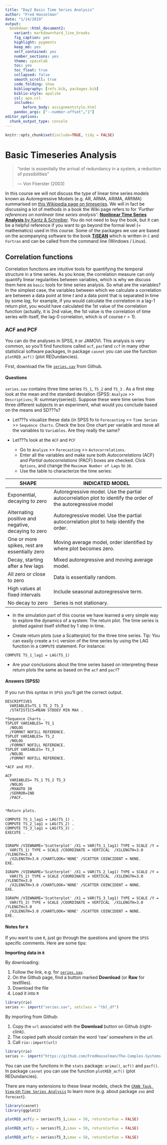 ```yaml
---
title: "Day2 Basic Time Series Analysis"
author: "Fred Hasselman"
date: "1/14/2019"
output: 
  bookdown::html_document2: 
    variant: markdown+hard_line_breaks
    fig_caption: yes
    highlight: pygments
    keep_md: yes
    self_contained: yes
    number_sections: yes
    theme: spacelab
    toc: yes
    toc_float: true
    collapsed: false
    smooth_scroll: true
    code_folding: show
    bibliography: [refs.bib, packages.bib]
    biblio-style: apalike
    csl: apa.csl
    includes:
        before_body: assignmentstyle.html
    pandoc_args: ["--number-offset","1"]
editor_options: 
  chunk_output_type: console
---
```



```r
knitr::opts_chunk$set(include=TRUE, tidy = FALSE)
```


# **Basic Timeseries Analysis** 

> "order is essentially the arrival of redundancy in a system, a reduction of possibilities"
>
> --- Von Föerster (2003)

In this course we will not discuss the type of linear time series models known as Autoregressive Models (e.g. AR, ARMA, ARiMA, ARfiMA) summarised on [this Wikipedia page on timeseries](https://en.wikipedia.org/wiki/Time_series#Models). We will in fact be discussing a lot of methods in a book the Wiki page refers to for *'Further references on nonlinear time series analysis'*: [**Nonlinear Time Series Analysis** by Kantz & Schreiber](https://www.cambridge.org/core/books/nonlinear-time-series-analysis/519783E4E8A2C3DCD4641E42765309C7). You do not need to buy the book, but it can be a helpful reference if you want to go beyond the formal level (= mathematics) used in this course. Some of the packages we use are based on the acompanying software to the book [**TiSEAN**](https://www.pks.mpg.de/~tisean/Tisean_3.0.1/index.html) which is written in `C` and `Fortran` and can be called from the command line (Windows / Linux).


## **Correlation functions**  

Correlation functions are intuitive tools for quantifying the temporal structure in a time series. As you know, the correlation measure can only quantify linear regularities between variables, which is why we discuss them here as `basic` tools for time series analysis. So what are the variables? In the simplest case, the variables between which we calculate a correlation are between a data point at time *t* and a data point that is separated in time by some *lag*, for example, if you would calculate the correlation in a lag-1 return plot, you would have calculated the 1st value of the correlation function (actually, it is 2nd value, the 1st value is the correlation of time series with itself, the lag-0 correlation, which is of course $r = 1$). 


### ACF and PCF {.tabset .tabset-fade .tabset-pills}

You can do the analyses in SPSS, `R` or JAMOVI. This analysis is very common, so you'll find functions called `acf`, `pacf`and `ccf` in many other statistical software packages, In package `casnet` you can use the function `plotRED_acf()` (plot REDundancies).

First, download the file [`series.sav`](https://github.com/FredHasselman/The-Complex-Systems-Approach-Book/blob/master/assignments/assignment_data/BasicTSA_arma/series.sav) from Github. 

#### Questions {-}

`series.sav` contains three time series `TS_1`, `TS_2` and `TS_3` . As a first step look at the mean and the standard deviation (SPSS: `Analyze` >> `Descriptives`; R: summary(series)).  Suppose these were time series from three different subjects in an experiment, what would you conclude based on the means and SD???s?  

* Let???s visualize these data (in SPSS fo to `Forecasting` >> `Time Series` >> `Sequence Charts`. Check the box One chart per variable and move all the variables to `Variables`. Are they really the same?  

* Let???s look at the `ACF` and `PCF`
    + Go to `Analyze` >> `Forecasting` >> `Autocorrelations`. 
    + Enter all the variables and make sure both *Autocorrelations* (ACF) and *Partial autocorrelations* (PACF) boxes are checked. Click `Options`, and change the `Maximum Number of Lags` to `30`. 
    + Use the table to characterize the time series:  


|                    SHAPE                | INDICATED MODEL |
|-----------------------------------------|-------------------------------------------------------------------------------------------------|
|       Exponential, decaying to zero     | Autoregressive model. Use the partial autocorrelation plot to identify the order of the autoregressive model|
| Alternating positive and negative, decaying to zero  | Autoregressive model. Use the partial autocorrelation plot to help identify the order.|
| One or more spikes, rest are essentially zero | Moving average model, order identified by where plot becomes zero. |
| Decay, starting after a few lags | Mixed autoregressive and moving average model.|
All zero or close to zero  | Data is essentially random.|
| High values at fixed intervals | Include seasonal autoregressive term. |
| No decay to zero  | Series is not stationary. |


* In the simulation part of this course we have learned a very simple way to explore the dynamics of a system: The return plot. The time series is plotted against itself shifted by 1 step in time. 

* Create return plots (use a Scatterplot) for the three time series. Tip: You can easily create a `t+1` version of the time series by using the LAG function in a `COMPUTE` statement. For instance:

```
COMPUTE TS_1_lag1 = LAG(TS_1)
```
    
* Are your conclusions about the time series based on interpreting these return plots the same as based on the `acf` and `pacf`?
     
     
#### Answers (SPSS) {-}

If you run this syntax in `SPSS` you'll get the correct output.

```
DESCRIPTIVES
  VARIABLES=TS_1 TS_2 TS_3
  /STATISTICS=MEAN STDDEV MIN MAX .

*Sequence Charts .
TSPLOT VARIABLES= TS_1
  /NOLOG
  /FORMAT NOFILL REFERENCE.
TSPLOT VARIABLES= TS_2
  /NOLOG
  /FORMAT NOFILL REFERENCE.
TSPLOT VARIABLES= TS_3
  /NOLOG
  /FORMAT NOFILL REFERENCE.

*ACF and PCF.

ACF
  VARIABLES= TS_1 TS_2 TS_3
  /NOLOG
  /MXAUTO 30
  /SERROR=IND
  /PACF.


*Return plots.

COMPUTE TS_1_lag1 = LAG(TS_1) .
COMPUTE TS_2_lag1 = LAG(TS_2) .
COMPUTE TS_3_lag1 = LAG(TS_3) .
EXECUTE .


IGRAPH /VIEWNAME='Scatterplot' /X1 = VAR(TS_1_lag1) TYPE = SCALE /Y =
  VAR(TS_1) TYPE = SCALE /COORDINATE = VERTICAL  /X1LENGTH=3.0 /YLENGTH=3.0
  /X2LENGTH=3.0 /CHARTLOOK='NONE' /SCATTER COINCIDENT = NONE.
EXE.

IGRAPH /VIEWNAME='Scatterplot' /X1 = VAR(TS_2_lag1) TYPE = SCALE /Y =
  VAR(TS_2) TYPE = SCALE /COORDINATE = VERTICAL  /X1LENGTH=3.0 /YLENGTH=3.0
  /X2LENGTH=3.0 /CHARTLOOK='NONE' /SCATTER COINCIDENT = NONE.
EXE.

IGRAPH /VIEWNAME='Scatterplot' /X1 = VAR(TS_3_lag1) TYPE = SCALE /Y =
  VAR(TS_3) TYPE = SCALE /COORDINATE = VERTICAL  /X1LENGTH=3.0 /YLENGTH=3.0
  /X2LENGTH=3.0 /CHARTLOOK='NONE' /SCATTER COINCIDENT = NONE.
EXE.

```


#### Notes for `R` {-}

If you want to use `R`, just go through the questions and ignore the `SPSS` specific comments. Here are some tips:

**Importing data in `R`**

By downloading:

1. Follow the link, e.g. for [`series.sav`](https://github.com/FredHasselman/The-Complex-Systems-Approach-Book/blob/master/assignments/assignment_data/BasicTSA_arma/series.sav).
2. On the Github page, find a button marked **Download** (or **Raw** for textfiles).
3. Download the file
4. Load it into `R`

```r
library(rio)
series <- import("series.sav", setclass = "tbl_df")
```


By importing from Github:

1. Copy the `url` associated with the **Download**  button on Github (right-clink).
2. The copied path should contain the word 'raw' somewhere in the url.
3. Call `rio::import(url)`
```r
library(rio)
series <- import("https://github.com/FredHasselman/The-Complex-Systems-Approach-Book/raw/master/assignments/assignment_data/BasicTSA_arma/series.sav", setclass = "tbl_df")
```

You can use the functions in the `stats` package: `arima()`, `acf()` and `pacf()`. In package `casnet` you can use the function `plotRED_acf()` (plot REDundancies).

There are many extensions to these linear models, check the [`CRAN Task View` on `Time Series Analysis`](https://cran.r-project.org/web/views/TimeSeries.html) to learn more (e.g. about package `zoo` and `forecast`).

```r
library(casnet)
library(ggplot2)

plotRED_acf(y = series$TS_1,Lmax = 50, returnCorFun = FALSE)

plotRED_acf(y = series$TS_2,Lmax = 50, returnCorFun = FALSE)

plotRED_acf(y = series$TS_3,Lmax = 50, returnCorFun = FALSE)

```



<!-- Use Figure \@ref(fig:RRf3) to lookup which value of $RR$ corresponds to which type of dynamics: -->

<!-- **TS1**: Pink noise -->
<!-- **TS2**: Brownian noise -->
<!-- **TS3**: White noise -->



<!-- **Randomize** -->

<!-- To randomize the data you may use the function `sample` (which is easier than `randperm`) -->

<!-- ```{r} -->
<!-- library(pracma) -->
<!-- # randperm() -->
<!-- TS1Random <- TS1$TS1[randperm(length(TS1$TS1))] -->

<!-- # sample() -->
<!-- TS1Random <- sample(TS1$TS1, length(TS1$TS1)) -->
<!-- TS2Random <- sample(TS2$TS2, length(TS2$TS2)) -->
<!-- TS3Random <- sample(TS3$TS3, length(TS3$TS3)) -->


<!-- plot.ts(TS1Random) -->
<!-- lines(ts(TS1$TS1),col="red3") -->
<!-- ``` -->

<!-- If you repeat this for TS2 and TS3 and compute the Relative Roughness of each randomized time series, the outcomes should be around 2, white noise! This makes sense, you destroyed all the correlations in the data by removing the temporal order with which values were observed. -->

<!-- ```{r} -->
<!-- library(casnet) -->
<!-- cat("TS1random\n") -->
<!-- cat(fd_RR(TS1Random)) -->
<!-- cat("\nTS2random\n") -->
<!-- cat(fd_RR(TS2Random)) -->
<!-- cat("\nTS3random\n") -->
<!-- cat(fd_RR(TS3Random)) -->
<!-- ``` -->

<!-- **Integrate** -->

<!-- Normalize the white noise time series -->
<!-- ```{r} -->
<!-- TS3Norm <- scale(TS3$TS3) -->
<!-- ``` -->

<!-- Now integrate it, which just means, 'take the cumulative sum'. -->
<!-- ```{r} -->
<!-- TS3Int <- cumsum(TS3Norm) -->
<!-- plot.ts(TS3Int) -->
<!-- lines(ts(TS3Norm),col="red3") -->
<!-- ``` -->

<!-- If you compute the Relative Roughness of the integrated time series, the outcome should be close to 0, Brownian noise. -->
<!-- ```{r} -->
<!-- cat("\nTS3Int\n") -->
<!-- cat(RR(TS3Int)) -->
<!-- ``` -->


<!-- ### Sample Entropy  {.tabset .tabset-fade .tabset-pills} -->

<!-- Use the `sample_entropy()` function in package `pracma`. -->

<!-- #### Questions {-} -->

<!-- * Calculate the Sample Entropy of the two sets of three time series you now have. -->
<!--     + Use your favourite function to estimate the sample entropy of the three time series. Use for instance a segment length `edim` of 3 data points, and a tolerance range `r` of 1 * the standard deviation of the series. What values do you observe? -->
<!--     + Can you change the absolute SampEn outcomes by 'playing' with the m parameter? If so, how does the outcome change, and why? -->
<!--     + Can you change the absolute SampEn outcomes by 'playing' with the r parameter If so, how does the outcome change, and why? -->
<!--     + Do changes in the relative SampEn outcome change the outcomes for the three time series relative to each other? -->

<!-- *	Extra: Go back to the assignment where you generated simulated time series from the logistic map. -->


<!-- #### Answers {-} -->

<!-- Change some of the parameters. -->

<!-- ```{r,collapse=TRUE} -->
<!-- library(rio) -->
<!-- library(pracma) -->

<!-- # ACF assignment data `series` -->
<!-- cat(paste0("\nseries.TS1 m=3\n",sample_entropy(series$TS_1, edim = 3, r = sd(series$TS_1)))) -->
<!-- cat(paste0("\nseries.TS2 m=3\n",sample_entropy(series$TS_2, edim = 3, r = sd(series$TS_2)))) -->
<!-- cat(paste0("\nseries.TS3 m=3\n",sample_entropy(series$TS_3, edim = 3, r = sd(series$TS_3)))) -->


<!-- # ACF assignment data `series` -->
<!-- cat(paste0("\nseries.TS1 m=6\n",sample_entropy(series$TS_1, edim = 6, r = sd(series$TS_1)))) -->
<!-- cat(paste0("\nseries.TS2 m=6\n",sample_entropy(series$TS_2, edim = 6, r = sd(series$TS_2)))) -->
<!-- cat(paste0("\nseries.TS3 m=6\n",sample_entropy(series$TS_3, edim = 6, r = sd(series$TS_3)))) -->


<!-- # ACF assignment data `series` -->
<!-- cat(paste0("\nseries.TS1 m=6, r=.5\n",sample_entropy(series$TS_1, edim = 3, r = .5*sd(series$TS_1)))) -->
<!-- cat(paste0("\nseries.TS2 m=6, r=.5\n",sample_entropy(series$TS_2, edim = 3, r = .5*sd(series$TS_2)))) -->
<!-- cat(paste0("\nseries.TS3 m=6, r=.5\n",sample_entropy(series$TS_3, edim = 3, r = .5*sd(series$TS_3)))) -->

<!-- ``` -->

<!-- The change of `m` keeps the relative order, change of `r` for the same `m` does not. -->

<!-- **Values of other time series** -->

<!-- ```{r message=FALSE, warning=FALSE, collapse=TRUE} -->

<!-- # RR assignment data `TS1,TS2,TS3` -->
<!-- cat(paste0("\nTS1\n",sample_entropy(TS1$TS1, edim = 3, r = sd(TS1$TS1)))) -->
<!-- cat(paste0("TS1Random\n",sample_entropy(TS1Random, edim = 3, r = sd(TS1Random)))) -->

<!-- cat(paste0("\nTS2\n",sample_entropy(TS2$TS2, edim = 3, r = sd(TS2$TS2)))) -->
<!-- cat(paste0("TS2Random\n",sample_entropy(TS2Random, edim = 3, r = sd(TS2Random)))) -->

<!-- cat(paste0("\nTS3\n",sample_entropy(TS3$TS3, edim = 3, r = sd(TS3$TS3)))) -->
<!-- cat(paste0("TS3Int\n",sample_entropy(TS3Norm, edim = 3, r = sd(TS3Norm)))) -->


<!-- # Logistic map -->
<!-- library(casnet) -->
<!-- cat("\nLogistic map\nr=2.9\n") -->
<!-- y1<-growth_ac(r = 2.9,type="logistic") -->
<!-- sample_entropy(y1, edim = 3, r = sd(y1)) -->
<!-- cat("\nLogistic map\nr=4\n") -->
<!-- y2<-growth_ac(r = 4,type="logistic") -->
<!-- sample_entropy(y2, edim = 3, r = sd(y2)) -->


<!-- ``` -->


